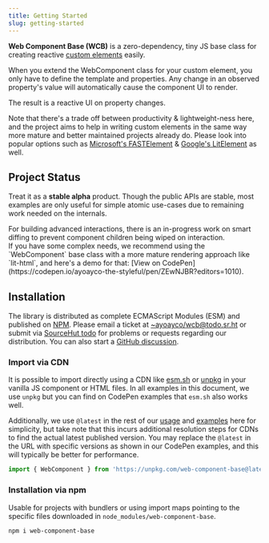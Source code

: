 ```yaml
---
title: Getting Started
slug: getting-started
---
```



**Web Component Base (WCB)** 
<Badge text="alpha" variant="danger" /> is a zero-dependency, tiny JS base class for creating reactive [custom elements](https://developer.mozilla.org/en-US/docs/Web/API/Web_Components/Using_custom_elements) easily.

When you extend the WebComponent class for your custom element, you only have to define the template and properties. Any change in an observed property's value will automatically cause the component UI to render.

The result is a reactive UI on property changes.

Note that there's a trade off between productivity & lightweight-ness here, and the project aims to help in writing custom elements in the same way more mature and better maintained projects already do. Please look into popular options such as [Microsoft's FASTElement](https://fast.design/) & [Google's LitElement](https://lit.dev/) as well.

## Project Status

Treat it as a **stable alpha** product. Though the public APIs are stable, most examples are only useful for simple atomic use-cases due to remaining work needed on the internals.

<Aside type="caution" title="Important">
For building advanced interactions, there is an in-progress work on smart diffing to prevent component children being wiped on interaction.
</Aside>

<Aside type="tip">
If you have some complex needs, we recommend using the `WebComponent` base class with a more mature rendering approach like `lit-html`, and here's a demo for that: [View on CodePen](https://codepen.io/ayoayco-the-styleful/pen/ZEwNJBR?editors=1010).
</Aside>

## Installation

The library is distributed as complete ECMAScript Modules (ESM) and published on [NPM](https://ayco.io/n/web-component-base). Please 
email a ticket at [~ayoayco/wcb@todo.sr.ht](mailto:~ayoayco/wcb@todo.sr.ht) or submit via [SourceHut todo](https://todo.sr.ht/~ayoayco/wcb)
for problems or requests regarding our distribution. You can also start a [GitHub discussion](https://github.com/ayoayco/wcb/discussions).

### Import via CDN

It is possible to import directly using a CDN like [esm.sh](https://esm.sh/web-component-base) or [unpkg](https://unpkg.com/web-component-base) in your vanilla JS component or HTML files. In all examples in this document, we use `unpkg` but you can find on CodePen examples that `esm.sh` also works well.

Additionally, we use `@latest` in the rest of our [usage](/usage) and [examples](/examples) here for simplicity, but take note that this incurs additional resolution steps for CDNs to find the actual latest published version. You may replace the `@latest` in the URL with specific versions as shown in our CodePen examples, and this will typically be better for performance.

```js
import { WebComponent } from 'https://unpkg.com/web-component-base@latest/index.js'
```

### Installation via npm

Usable for projects with bundlers or using import maps pointing to the specific files downloaded in `node_modules/web-component-base`.

```bash
npm i web-component-base
```
